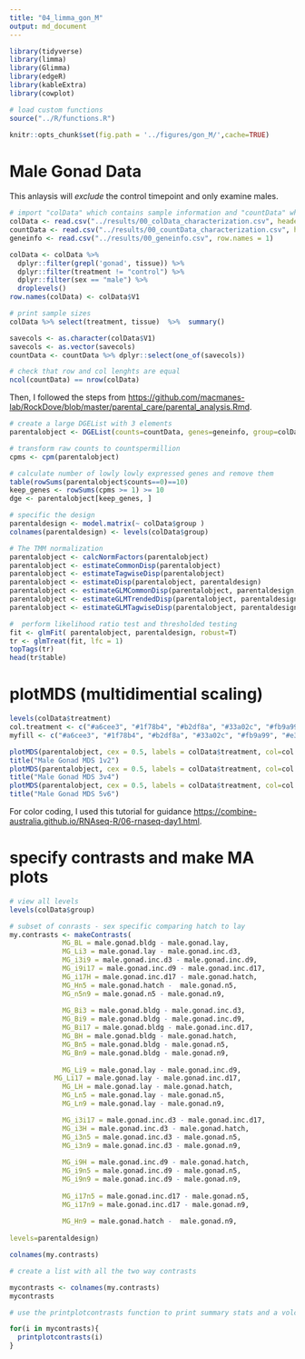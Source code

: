 ```yaml
---
title: "04_limma_gon_M"
output: md_document
---
```


```r
library(tidyverse)
library(limma)
library(Glimma)
library(edgeR)
library(kableExtra)
library(cowplot)

# load custom functions  
source("../R/functions.R")  

knitr::opts_chunk$set(fig.path = '../figures/gon_M/',cache=TRUE)
```

# Male Gonad Data

This anlaysis will _exclude_ the control timepoint and only examine males.

```r
# import "colData" which contains sample information and "countData" which contains read counts
colData <- read.csv("../results/00_colData_characterization.csv", header = T, row.names = 1)
countData <- read.csv("../results/00_countData_characterization.csv", header = T, row.names = 1)
geneinfo <- read.csv("../results/00_geneinfo.csv", row.names = 1)
```

```r
colData <- colData %>%
  dplyr::filter(grepl('gonad', tissue)) %>%
  dplyr::filter(treatment != "control") %>%
  dplyr::filter(sex == "male") %>%
  droplevels()
row.names(colData) <- colData$V1

# print sample sizes
colData %>% select(treatment, tissue)  %>%  summary()

savecols <- as.character(colData$V1) 
savecols <- as.vector(savecols) 
countData <- countData %>% dplyr::select(one_of(savecols)) 

# check that row and col lenghts are equal
ncol(countData) == nrow(colData)
```

Then, I followed the steps from <https://github.com/macmanes-lab/RockDove/blob/master/parental_care/parental_analysis.Rmd>.

```r
# create a large DGEList with 3 elements
parentalobject <- DGEList(counts=countData, genes=geneinfo, group=colData$group)

# transform raw counts to countspermillion
cpms <- cpm(parentalobject)

# calculate number of lowly lowly expressed genes and remove them
table(rowSums(parentalobject$counts==0)==10)
keep_genes <- rowSums(cpms >= 1) >= 10
dge <- parentalobject[keep_genes, ]

# specific the design
parentaldesign <- model.matrix(~ colData$group )
colnames(parentaldesign) <- levels(colData$group)

# The TMM normalization
parentalobject <- calcNormFactors(parentalobject)
parentalobject <- estimateCommonDisp(parentalobject)
parentalobject <- estimateTagwiseDisp(parentalobject)
parentalobject <- estimateDisp(parentalobject, parentaldesign)
parentalobject <- estimateGLMCommonDisp(parentalobject, parentaldesign, verbose=TRUE)
parentalobject <- estimateGLMTrendedDisp(parentalobject, parentaldesign)
parentalobject <- estimateGLMTagwiseDisp(parentalobject, parentaldesign)

#  perform likelihood ratio test and thresholded testing
fit <- glmFit( parentalobject, parentaldesign, robust=T)
tr <- glmTreat(fit, lfc = 1)
topTags(tr)
head(tr$table)
```


# plotMDS (multidimential scaling)

```r
levels(colData$treatment)
col.treatment <- c("#a6cee3", "#1f78b4", "#b2df8a", "#33a02c", "#fb9a99", "#e31a1c", "#fdbf6f", "#ff7f00", "#cab2d6")[colData$treatment]
myfill <- c("#a6cee3", "#1f78b4", "#b2df8a", "#33a02c", "#fb9a99", "#e31a1c", "#fdbf6f", "#ff7f00", "#cab2d6")

plotMDS(parentalobject, cex = 0.5, labels = colData$treatment, col=col.treatment)
title("Male Gonad MDS 1v2")
plotMDS(parentalobject, cex = 0.5, labels = colData$treatment, col=col.treatment, dim=c(3,4))
title("Male Gonad MDS 3v4")
plotMDS(parentalobject, cex = 0.5, labels = colData$treatment, col=col.treatment, dim=c(5,6))
title("Male Gonad MDS 5v6")
```

For color coding, I used this tutorial for guidance <https://combine-australia.github.io/RNAseq-R/06-rnaseq-day1.html>.


# specify contrasts and make MA plots

```r
# view all levels
levels(colData$group)

# subset of conrasts - sex specific comparing hatch to lay
my.contrasts <- makeContrasts(
	         MG_BL = male.gonad.bldg - male.gonad.lay,
	         MG_Li3 = male.gonad.lay - male.gonad.inc.d3,
	         MG_i3i9 = male.gonad.inc.d3 - male.gonad.inc.d9,
	         MG_i9i17 = male.gonad.inc.d9 - male.gonad.inc.d17,
	         MG_i17H = male.gonad.inc.d17 - male.gonad.hatch,
	         MG_Hn5 = male.gonad.hatch -  male.gonad.n5,
	         MG_n5n9 = male.gonad.n5 - male.gonad.n9,
	         
	         MG_Bi3 = male.gonad.bldg - male.gonad.inc.d3,
	         MG_Bi9 = male.gonad.bldg - male.gonad.inc.d9,
	         MG_Bi17 = male.gonad.bldg - male.gonad.inc.d17,
	         MG_BH = male.gonad.bldg - male.gonad.hatch,
	         MG_Bn5 = male.gonad.bldg - male.gonad.n5,
	         MG_Bn9 = male.gonad.bldg - male.gonad.n9,
	         
	         MG_Li9 = male.gonad.lay - male.gonad.inc.d9,
           MG_Li17 = male.gonad.lay - male.gonad.inc.d17, 
	         MG_LH = male.gonad.lay - male.gonad.hatch,
	         MG_Ln5 = male.gonad.lay - male.gonad.n5,
	         MG_Ln9 = male.gonad.lay - male.gonad.n9,

	         MG_i3i17 = male.gonad.inc.d3 - male.gonad.inc.d17,
	         MG_i3H = male.gonad.inc.d3 - male.gonad.hatch,
	         MG_i3n5 = male.gonad.inc.d3 - male.gonad.n5,
	         MG_i3n9 = male.gonad.inc.d3 - male.gonad.n9,
	        
	         MG_i9H = male.gonad.inc.d9 - male.gonad.hatch,
	         MG_i9n5 = male.gonad.inc.d9 - male.gonad.n5,
	         MG_i9n9 = male.gonad.inc.d9 - male.gonad.n9,
	         
	         MG_i17n5 = male.gonad.inc.d17 - male.gonad.n5,
	         MG_i17n9 = male.gonad.inc.d17 - male.gonad.n9,
	         
	         MG_Hn9 = male.gonad.hatch -  male.gonad.n9,
	         
levels=parentaldesign)

colnames(my.contrasts)

# create a list with all the two way contrasts

mycontrasts <- colnames(my.contrasts)
mycontrasts

# use the printplotcontrasts function to print summary stats and a volcano plot

for(i in mycontrasts){
  printplotcontrasts(i)
}
```
